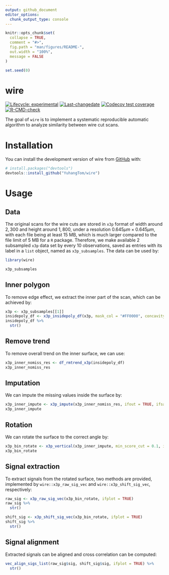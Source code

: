 ```yaml
---
output: github_document
editor_options: 
  chunk_output_type: console
---
```


<!-- README.md is generated from README.Rmd. Please edit that file -->

```r
knitr::opts_chunk$set(
  collapse = TRUE,
  comment = "#>",
  fig.path = "man/figures/README-",
  out.width = "100%",
  message = FALSE
)

set.seed(0)
```


# wire


<!-- badges: start -->
[![Lifecycle: experimental](https://img.shields.io/badge/lifecycle-experimental-orange.svg)](https://lifecycle.r-lib.org/articles/stages.html#experimental)
[![Last-changedate](https://img.shields.io/badge/last%20change-`r gsub('-', '--', Sys.Date())`-yellowgreen.svg)](https://github.com/YuhangTom/wire/commits/main)
[![Codecov test coverage](https://codecov.io/gh/YuhangTom/wire/branch/main/graph/badge.svg)](https://app.codecov.io/gh/YuhangTom/wire?branch=main)
[![R-CMD-check](https://github.com/YuhangTom/wire/actions/workflows/R-CMD-check.yaml/badge.svg)](https://github.com/YuhangTom/wire/actions/workflows/R-CMD-check.yaml)
<!-- badges: end -->

The goal of `wire` is to implement a systematic reproducible automatic algorithm to analyze similarity between wire cut scans.


# Installation


You can install the development version of wire from [GitHub](https://github.com/) with:

``` r
# install.packages("devtools")
devtools::install_github("YuhangTom/wire")
```


# Usage


## Data


The original scans for the wire cuts are stored in `x3p` format of width around $2,300$ and height around $1,800$,
under a resolution $0.645 \mu m \times 0.645 \mu m$,
with each file being at least 15 MB,
which is much larger compared to the file limit of 5 MB for a `R` package.
Therefore,
we make available 2 subsampled `x3p` data set by every 10 observations,
saved as entries with its label in a `list` object,
named as `x3p_subsamples`.
The data can be used by:

```r
library(wire)

x3p_subsamples
```


## Inner polygon


To remove edge effect,
we extract the inner part of the scan,
which can be achieved by:

```r
x3p <- x3p_subsamples[[1]]
insidepoly_df <- x3p_insidepoly_df(x3p, mask_col = "#FF0000", concavity = 1.5, b = 1, ifplot = TRUE)
insidepoly_df %>%
  str()
```


## Remove trend


To remove overall trend on the inner surface,
we can use:

```r
x3p_inner_nomiss_res <- df_rmtrend_x3p(insidepoly_df)
x3p_inner_nomiss_res
```


## Imputation


We can impute the missing values inside the surface by:

```r
x3p_inner_impute <- x3p_impute(x3p_inner_nomiss_res, ifout = TRUE, ifsave = FALSE, dir_name = NULL, ifplot = TRUE)
x3p_inner_impute
```


## Rotation


We can rotate the surface to the correct angle by:

```r
x3p_bin_rotate <- x3p_vertical(x3p_inner_impute, min_score_cut = 0.1, ifplot = TRUE)
x3p_bin_rotate
```


## Signal extraction


To extract signals from the rotated surface,
two methods are provided,
implemented by
`wire::x3p_raw_sig_vec`
and
`wire::x3p_shift_sig_vec`,
respectively:

```r
raw_sig <- x3p_raw_sig_vec(x3p_bin_rotate, ifplot = TRUE)
raw_sig %>%
  str()

shift_sig <- x3p_shift_sig_vec(x3p_bin_rotate, ifplot = TRUE)
shift_sig %>%
  str()
```


## Signal alignment


Extracted signals can be aligned and cross correlation can be computed:

```r
vec_align_sigs_list(raw_sig$sig, shift_sig$sig, ifplot = TRUE) %>%
  str()
```

